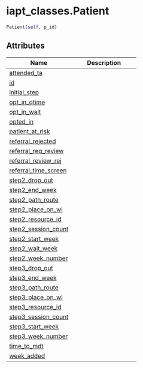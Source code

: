# iapt_classes.Patient { #iapt_classes.Patient }

```python
Patient(self, p_id)
```



## Attributes

| Name | Description |
| --- | --- |
| [attended_ta](#iapt_classes.Patient.attended_ta) |  |
| [id](#iapt_classes.Patient.id) |  |
| [initial_step](#iapt_classes.Patient.initial_step) |  |
| [opt_in_qtime](#iapt_classes.Patient.opt_in_qtime) |  |
| [opt_in_wait](#iapt_classes.Patient.opt_in_wait) |  |
| [opted_in](#iapt_classes.Patient.opted_in) |  |
| [patient_at_risk](#iapt_classes.Patient.patient_at_risk) |  |
| [referral_rejected](#iapt_classes.Patient.referral_rejected) |  |
| [referral_req_review](#iapt_classes.Patient.referral_req_review) |  |
| [referral_review_rej](#iapt_classes.Patient.referral_review_rej) |  |
| [referral_time_screen](#iapt_classes.Patient.referral_time_screen) |  |
| [step2_drop_out](#iapt_classes.Patient.step2_drop_out) |  |
| [step2_end_week](#iapt_classes.Patient.step2_end_week) |  |
| [step2_path_route](#iapt_classes.Patient.step2_path_route) |  |
| [step2_place_on_wl](#iapt_classes.Patient.step2_place_on_wl) |  |
| [step2_resource_id](#iapt_classes.Patient.step2_resource_id) |  |
| [step2_session_count](#iapt_classes.Patient.step2_session_count) |  |
| [step2_start_week](#iapt_classes.Patient.step2_start_week) |  |
| [step2_wait_week](#iapt_classes.Patient.step2_wait_week) |  |
| [step2_week_number](#iapt_classes.Patient.step2_week_number) |  |
| [step3_drop_out](#iapt_classes.Patient.step3_drop_out) |  |
| [step3_end_week](#iapt_classes.Patient.step3_end_week) |  |
| [step3_path_route](#iapt_classes.Patient.step3_path_route) |  |
| [step3_place_on_wl](#iapt_classes.Patient.step3_place_on_wl) |  |
| [step3_resource_id](#iapt_classes.Patient.step3_resource_id) |  |
| [step3_session_count](#iapt_classes.Patient.step3_session_count) |  |
| [step3_start_week](#iapt_classes.Patient.step3_start_week) |  |
| [step3_week_number](#iapt_classes.Patient.step3_week_number) |  |
| [time_to_mdt](#iapt_classes.Patient.time_to_mdt) |  |
| [week_added](#iapt_classes.Patient.week_added) |  |